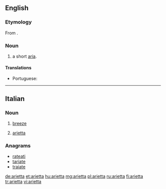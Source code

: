 ==English==

===Etymology===
From {{etyl|it|en}} {{m|it|arietta||breeze}}.

===Noun===
{{en-noun}}

# {{context|music|lang=en}} a short [[aria]].

====Translations====
{{trans-top|a short aria}}
* Portuguese: {{t|pt|arieta|f}}
{{trans-mid}}
{{trans-bottom}}

----

==Italian==

===Noun===
{{it-noun|f}}

# [[breeze]]
# {{context|music|lang=it}} [[#English|arietta]]

===Anagrams===
* [[rateati#Italian|rateati]]
* [[tariate#Italian|tariate]]
* [[traiate#Italian|traiate]]

[[de:arietta]]
[[et:arietta]]
[[hu:arietta]]
[[mg:arietta]]
[[pl:arietta]]
[[ru:arietta]]
[[fi:arietta]]
[[tr:arietta]]
[[vi:arietta]]
